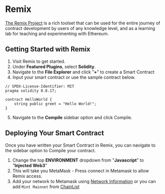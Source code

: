 # Remix

[The Remix Project](https://remix-project.org/) is a rich toolset that can be used for the entire journey of contract development by users of any knowledge level, and as a learning lab for teaching and experimenting with Ethereum.

## Getting Started with Remix

1. Visit Remix to get started.
2. Under **Featured Plugins**, select **Solidity**.
3. Navigate to the **File Explorer** and click ”**+**” to create a Smart Contract
4. Input your smart contract or use the sample contract below.

```solidity
// SPDX-License-Identifier: MIT
pragma solidity 0.8.17;

contract HelloWorld {
    string public greet = "Hello World!";
}
```

5. Navigate to the **Compile** sidebar option and click Compile.

## Deploying Your Smart Contract

Once you have written your Smart Contract in Remix, you can navigate to the sidebar option to Compile your contract.

1. Change the top **ENVIRONMENT** dropdown from ”**Javascript**” to ”**Injected Web3**”
2. This will take you MetaMask - Press connect in Metamask to allow Remix access.
3. Add your network to Metamask using [Network Information](/build/network) or you can add `Mint Mainnet` from [ChainList](https://chainlist.org/chain/185)
